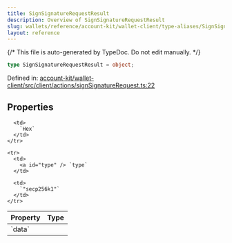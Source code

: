 ```yaml
---
title: SignSignatureRequestResult
description: Overview of SignSignatureRequestResult
slug: wallets/reference/account-kit/wallet-client/type-aliases/SignSignatureRequestResult
layout: reference
---
```


{/* This file is auto-generated by TypeDoc. Do not edit manually. */}

```ts
type SignSignatureRequestResult = object;
```

Defined in: [account-kit/wallet-client/src/client/actions/signSignatureRequest.ts:22](https://github.com/alchemyplatform/aa-sdk/blob/dc58c113ff1eeb06d4b3f76c505cbbaad47db8fc/account-kit/wallet-client/src/client/actions/signSignatureRequest.ts#L22)

## Properties

<table>
  <thead>
    <tr>
      <th align="left">Property</th>
      <th align="left">Type</th>
    </tr>
  </thead>

  <tbody>
    <tr>
      <td>
        <a id="data" /> `data`
      </td>

      <td>
        `Hex`
      </td>
    </tr>

    <tr>
      <td>
        <a id="type" /> `type`
      </td>

      <td>
        `"secp256k1"`
      </td>
    </tr>

  </tbody>
</table>
